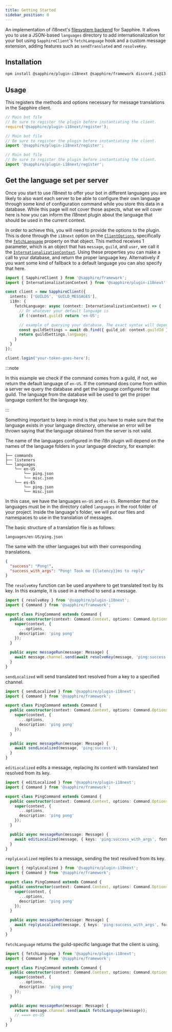 ```yaml
---
title: Getting Started
sidebar_position: 0
---
```


An implementation of i18next's [filesystem backend] for Sapphire. It allows you to use a JSON-based `languages`
directory to add internationalization for your bot using `SapphireClient`'s `fetchLanguage` hook and a custom message
extension, adding features such as `sendTranslated` and `resolveKey`.

[filesystem backend]: https://github.com/i18next/i18next-fs-backend

## Installation

```bash npm2yarn2pnpm
npm install @sapphire/plugin-i18next @sapphire/framework discord.js@13.x
```

## Usage

This registers the methods and options necessary for message translations in the Sapphire client.

<Tabs groupId="language-choice">
<TabItem value="javascript" label="JavaScript" default>

```javascript
// Main bot file
// Be sure to register the plugin before instantiating the client.
require('@sapphire/plugin-i18next/register');
```

</TabItem>
<TabItem value="esm" label="ESM">

```javascript
// Main bot file
// Be sure to register the plugin before instantiating the client.
import '@sapphire/plugin-i18next/register';
```

</TabItem>
<TabItem value="typescript" label="TypeScript">

```typescript
// Main bot file
// Be sure to register the plugin before instantiating the client.
import '@sapphire/plugin-i18next/register';
```

</TabItem>
</Tabs>

## Get the language set per server

Once you start to use i18next to offer your bot in different languages you are likely to also want each server to be
able to configure their own language through some kind of configuration command while you store this data in a database.
While this page will not cover those aspects, what we will cover here is how you can inform the i18next plugin about the
language that should be used in the current context.

In order to achieve this, you will need to provide the options to the plugin. This is done through the `i18next` option
on the [`ClientOptions`][`saphclientoptions`], specifically the [`fetchLanguage`] property on that object. This method
receives 1 parameter, which is an object that has `message`, `guild`, and `user`, we call it the
[`InternationalizationContext`]. Using these properties you can make a call to your database, and return the proper
language key. Alternatively if you want some kind of fallback to a default language you can also specify that here.

```typescript ts2esm2cjs|{3}|{3}
import { SapphireClient } from '@sapphire/framework';
import { InternationalizationContext } from '@sapphire/plugin-i18next';

const client = new SapphireClient({
  intents: ['GUILDS', 'GUILD_MESSAGES'],
  i18n: {
    fetchLanguage: async (context: InternationalizationContext) => {
      // Or whatever your default language is
      if (!context.guild) return 'en-US';

      // example of querying your database. The exact syntax will depend on your ORM
      const guildSettings = await db.find({ guild_id: context.guildId });
      return guildSettings.language;
    }
  }
});

client.login('your-token-goes-here');
```

:::note

In this example we check if the command comes from a guild, if not, we return the default language of `en-US`. If the
command does come from within a server we query the database and get the language configured for that guild. The
language from the database will be used to get the proper language content for the language key.

:::

Something important to keep in mind is that you have to make sure that the language exists in your language directory,
otherwise an error will be thrown saying that the language obtained from the server is not valid.

The name of the languages configured in the i18n plugin will depend on the names of the language folders in your
language directory, for example:

```
├── commands
├── listeners
└── languages
    └── en-US
        └── ping.json
        └── misc.json
    └── es-ES
        └── ping.json
        └── misc.json
```

In this case, we have the languages `en-US` and `es-ES`. Remember that the languages must be in the directory called
`languages` in the root folder of your project. Inside the language's folder, we will put our files and namespaces to
use in the translation of messages.

The basic structure of a translation file is as follows:

`languages/en-US/ping.json`

The same with the other languages but with their corresponding translations.

```json
{
  "success": "Pong!",
  "success_with_args": "Pong! Took me {{latency}}ms to reply"
}
```

The `resolveKey` function can be used anywhere to get translated text by its key. In this example, it is used in a
method to send a message.

```typescript ts2esm2cjs|{13}|{13}
import { resolveKey } from '@sapphire/plugin-i18next';
import { Command } from '@sapphire/framework';

export class PingCommand extends Command {
  public constructor(context: Command.Context, options: Command.Options) {
    super(context, {
      ...options,
      description: 'ping pong'
    });
  }

  public async messageRun(message: Message) {
    await message.channel.send(await resolveKey(message, 'ping:success'));
  }
}
```

`sendLocalized` will send translated text resolved from a key to a specified channel.

```typescript ts2esm2cjs|{13}|{13}
import { sendLocalized } from '@sapphire/plugin-i18next';
import { Command } from '@sapphire/framework';

export class PingCommand extends Command {
  public constructor(context: Command.Context, options: Command.Options) {
    super(context, {
      ...options,
      description: 'ping pong'
    });
  }

  public async messageRun(message: Message) {
    await sendLocalized(message, 'ping:success');
  }
}
```

`editLocalized` edits a message, replacing its content with translated text resolved from its key.

```typescript ts2esm2cjs|{13}|{13}
import { editLocalized } from '@sapphire/plugin-i18next';
import { Command } from '@sapphire/framework';

export class PingCommand extends Command {
  public constructor(context: Command.Context, options: Command.Options) {
    super(context, {
      ...options,
      description: 'ping pong'
    });
  }

  public async messageRun(message: Message) {
    await editLocalized(message, { keys: 'ping:success_with_args', formatOptions: { latency: ws.ping } });
  }
}
```

`replyLocalized` replies to a message, sending the text resolved from its key.

```typescript ts2esm2cjs|{13}|{13}
import { replyLocalized } from '@sapphire/plugin-i18next';
import { Command } from '@sapphire/framework';

export class PingCommand extends Command {
  public constructor(context: Command.Context, options: Command.Options) {
    super(context, {
      ...options,
      description: 'ping pong'
    });
  }

  public async messageRun(message: Message) {
    await replyLocalized(message, { keys: 'ping:success_with_args', formatOptions: { latency: ws.ping } });
  }
}
```

`fetchLanguage` returns the guild-specific language that the client is using.

```typescript ts2esm2cjs|{13}|{13}
import { fetchLanguage } from '@sapphire/plugin-i18next';
import { Command } from '@sapphire/framework';

export class PingCommand extends Command {
  public constructor(context: Command.Context, options: Command.Options) {
    super(context, {
      ...options,
      description: 'ping pong'
    });
  }

  public async messageRun(message: Message) {
    return message.channel.send(await fetchLanguage(message));
    // ===> en-US
  }
}
```

[`saphclientoptions`]: ../../../Documentation/api-framework/interfaces/SapphireClientOptions
[`fetchlanguage`]: ../../../Documentation/api-plugins/classes/i18next_src.InternationalizationHandler#fetchlanguage
[`internationalizationcontext`]: ../../../Documentation/api-plugins/interfaces/i18next_src.InternationalizationContext
